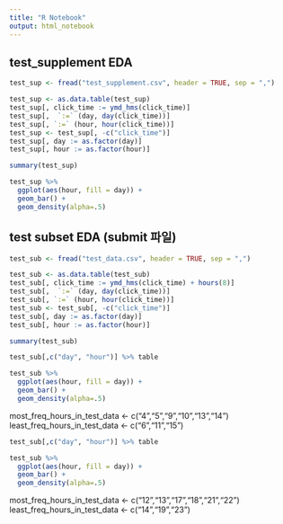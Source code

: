 ```yaml
---
title: "R Notebook"
output: html_notebook
---
```



## test_supplement EDA
```r
test_sup <- fread("test_supplement.csv", header = TRUE, sep = ",")

test_sup <- as.data.table(test_sup)
test_sup[, click_time := ymd_hms(click_time)]
test_sup[,  `:=` (day, day(click_time))]
test_sup[, `:=` (hour, hour(click_time))]
test_sup <- test_sup[, -c("click_time")]
test_sup[, day := as.factor(day)]
test_sup[, hour := as.factor(hour)]

summary(test_sup)
```


```r
test_sup %>%
  ggplot(aes(hour, fill = day)) +
  geom_bar() +
  geom_density(alpha=.5)
```

## test subset EDA (submit 파일)
```r
test_sub <- fread("test_data.csv", header = TRUE, sep = ",")

test_sub <- as.data.table(test_sub)
test_sub[, click_time := ymd_hms(click_time) + hours(8)]
test_sub[,  `:=` (day, day(click_time))]
test_sub[, `:=` (hour, hour(click_time))]
test_sub <- test_sub[, -c("click_time")]
test_sub[, day := as.factor(day)]
test_sub[, hour := as.factor(hour)]

summary(test_sub)
```

```r
test_sub[,c("day", "hour")] %>% table
```


```r
test_sub %>%
  ggplot(aes(hour, fill = day)) +
  geom_bar() +
  geom_density(alpha=.5)
```
most_freq_hours_in_test_data <- c("4","5","9","10","13","14")
least_freq_hours_in_test_data <- c("6","11","15")

```r
test_sub[,c("day", "hour")] %>% table
```


```r
test_sub %>%
  ggplot(aes(hour, fill = day)) +
  geom_bar() +
  geom_density(alpha=.5)
```
most_freq_hours_in_test_data <- c("12","13","17","18","21","22")
least_freq_hours_in_test_data <- c("14","19","23")



